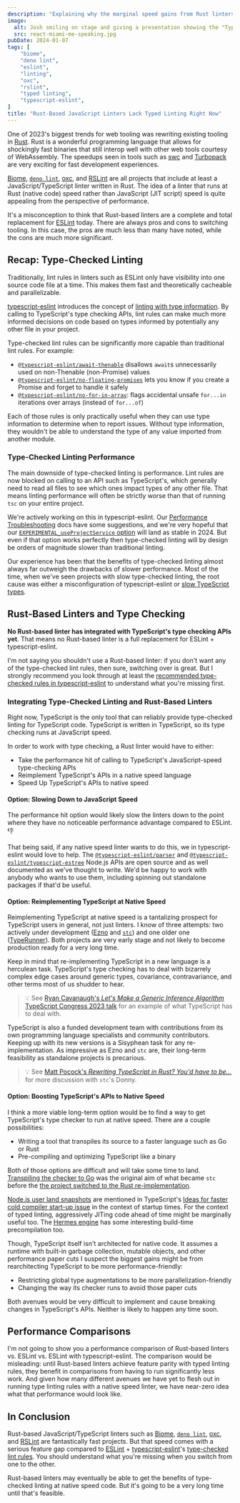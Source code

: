 ```yaml
---
description: "Explaining why the marginal speed gains from Rust linters aren't comparable to the full feature set of typescript-eslint."
image:
  alt: Josh smiling on stage and giving a presentation showing the "Type Checking React (v2)" from the linked slides.
  src: react-miami-me-speaking.jpg
pubDate: 2024-01-07
tags: [
	"biome",
	"deno lint",
	"eslint",
	"linting",
	"oxc",
	"rslint",
	"typed linting",
	"typescript-eslint",
]
title: "Rust-Based JavaScript Linters Lack Typed Linting Right Now"
---
```


One of 2023's biggest trends for web tooling was rewriting existing tooling in [Rust](https://www.rust-lang.org).
Rust is a wonderful programming language that allows for shockingly fast binaries that still interop well with other web tools courtesy of WebAssembly.
The speedups seen in tools such as [swc](https://swc.rs) and [Turbopack](https://turbo.build/pack) are very exciting for fast development experiences.

[Biome](https://biomejs.dev), [`deno lint`](https://lint.deno.land), [oxc](https://github.com/oxc-project/oxc), and [RSLint](https://rslint.org) are all projects that include at least a JavaScript/TypeScript linter written in Rust.
The idea of a linter that runs at Rust (native code) speed rather than JavaScript (JIT script) speed is quite appealing from the perspective of performance.

It's a misconception to think that Rust-based linters are a complete and total replacement for [ESLint](https://eslint.org) today.
There are always pros and cons to switching tooling.
In this case, the pros are much less than many have noted, while the cons are much more significant.

## Recap: Type-Checked Linting

Traditionally, lint rules in linters such as ESLint only have visibility into one source code file at a time.
This makes them fast and theoretically cacheable and parallelizable.

[typescript-eslint](https://typescript-eslint.io) introduces the concept of [linting with type information](https://typescript-eslint.io/linting/typed-linting).
By calling to TypeScript's type checking APIs, lint rules can make much more informed decisions on code based on types informed by potentially any other file in your project.

Type-checked lint rules can be significantly more capable than traditional lint rules.
For example:

- [`@typescript-eslint/await-thenable`](https://typescript-eslint.io/rules/await-thenable) disallows `await`s unnecessarily used on non-Thenable (non-Promise) values
- [`@typescript-eslint/no-floating-promises`](https://typescript-eslint.io/rules/no-floating-promises) lets you know if you create a Promise and forget to handle it safely
- [`@typescript-eslint/no-for-in-array`](https://typescript-eslint.io/rules/no-for-in-array): flags accidental unsafe `for...in` iterations over arrays (instead of `for...of`)

Each of those rules is only practically useful when they can use type information to determine when to report issues.
Without type information, they wouldn't be able to understand the type of any value imported from another module.

### Type-Checked Linting Performance

The main downside of type-checked linting is performance.
Lint rules are now blocked on calling to an API such as TypeScript's, which generally need to read all files to see which ones impact types of any other file.
That means linting performance will often be strictly worse than that of running `tsc` on your entire project.

We're actively working on this in typescript-eslint.
Our [Performance Troubleshooting](https://typescript-eslint.io/linting/troubleshooting/performance-troubleshooting) docs have some suggestions, and we're very hopeful that our [`EXPERIMENTAL_useProjectService` option](https://typescript-eslint.io/packages/parser/#experimental_useprojectservice) will land as stable in 2024.
But even if that option works perfectly then type-checked linting will by design be orders of magnitude slower than traditional linting.

Our experience has been that the benefits of type-checked linting almost always far outweigh the drawbacks of slower performance.
Most of the time, when we've seen projects with slow type-checked linting, the root cause was either a misconfiguration of typescript-eslint or [slow TypeScript types](https://github.com/microsoft/TypeScript/wiki/Performance).

## Rust-Based Linters and Type Checking

**No Rust-based linter has integrated with TypeScript's type checking APIs yet**.
That means no Rust-based linter is a full replacement for ESLint + typescript-eslint.

I'm not saying you shouldn't use a Rust-based linter: if you don't want any of the type-checked lint rules, then sure, switching over is great.
But I strongly recommend you look through at least the [recommended type-checked rules in typescript-eslint](https://typescript-eslint.io/rules/?=recommended-typeInformation) to understand what you're missing first.

### Integrating Type-Checked Linting and Rust-Based Linters

Right now, TypeScript is the only tool that can reliably provide type-checked linting for TypeScript code.
TypeScript is written in TypeScript, so its type checking runs at JavaScript speed.

In order to work with type checking, a Rust linter would have to either:

- Take the performance hit of calling to TypeScript's JavaScript-speed type-checking APIs
- Reimplement TypeScript's APIs in a native speed language
- Speed Up TypeScript's APIs to native speed

#### Option: Slowing Down to JavaScript Speed

The performance hit option would likely slow the linters down to the point where they have no noticeable performance advantage compared to ESLint.
👎

That being said, if any native speed linter wants to do this, we in typescript-eslint would love to help.
The [`@typescript-eslint/parser`](https://typescript-eslint.io/packages/parser) and [`@typescript-eslint/typescript-estree`](https://typescript-eslint.io/packages/typescript-estree) Node.js APIs are open source and as well documented as we've thought to write.
We'd be happy to work with anybody who wants to use them, including spinning out standalone packages if that'd be useful.

#### Option: Reimplementing TypeScript at Native Speed

Reimplementing TypeScript at native speed is a tantalizing prospect for TypeScript users in general, not just linters.
I know of three attempts: two actively under development ([Ezno](https://github.com/kaleidawave/ezno) and [`stc`](https://stc.dudy.dev)) and one older one ([TypeRunner](https://github.com/marcj/TypeRunner)).
Both projects are very early stage and not likely to become production ready for a very long time.

Keep in mind that re-implementing TypeScript in a new language is a herculean task.
TypeScript's type checking has to deal with bizarrely complex edge cases around generic types, covariance, contravariance, and other terms most of us shudder to hear.

> 💡 See [Ryan Cavanaugh's _Let's Make a Generic Inference Algorithm_ TypeScript Congress 2023 talk](https://portal.gitnation.org/contents/lets-make-a-generic-inference-algorithm) for an example of what TypeScript has to deal with.

TypeScript is also a funded development team with contributions from its own programming language specialists and community contributors.
Keeping up with its new versions is a Sisyphean task for any re-implementation.
As impressive as Ezno and `stc` are, their long-term feasibility as standalone projects is precarious.

> 💡 See [Matt Pocock's _Rewriting TypeScript in Rust? You'd have to be..._](https://www.totaltypescript.com/rewriting-typescript-in-rust) for more discussion with `stc`'s Donny.

#### Option: Boosting TypeScript's APIs to Native Speed

I think a more viable long-term option would be to find a way to get TypeScript's type checker to run at native speed.
There are a couple possibilities:

- Writing a tool that transpiles its source to a faster language such as Go or Rust
- Pre-compiling and optimizing TypeScript like a binary

Both of those options are difficult and will take some time to land.
[Transpiling the checker to Go](https://kdy1.dev/2022-1-26-porting-tsc-to-go) was the original aim of what became `stc` before the [the project switched to the Rust re-implementation](https://kdy1.dev/2022-10-27-open-sourcing-stc#heading-ill-switch-back-to-the-rust-version).

[Node.js user land snapshots](https://nodejs.org/en/blog/release/v18.8.0#bootstrap-implement-run-time-user-land-snapshots-via---build-snapshot-and---snapshot-blob) are mentioned in TypeScript's [Ideas for faster cold compiler start-up issue](https://github.com/microsoft/TypeScript/issues/25658) in the context of startup times.
For the context of typed linting, aggressively JITing code ahead of time might be marginally useful too.
The [Hermes engine](https://hermesengine.dev) has some interesting build-time precompilation too.

Though, TypeScript itself isn't architected for native code.
It assumes a runtime with built-in garbage collection, mutable objects, and other performance paper cuts
I suspect the biggest gains might be from rearchitecting TypeScript to be more performance-friendly:

- Restricting global type augmentations to be more parallelization-friendly
- Changing the way its checker runs to avoid those paper cuts

Both avenues would be very difficult to implement and cause breaking changes in TypeScript's APIs.
Neither is likely to happen any time soon.

## Performance Comparisons

I'm not going to show you a performance comparison of Rust-based linters vs. ESLint vs. ESLint with typescript-eslint.
The comparison would be misleading: until Rust-based linters achieve feature parity with typed linting rules, they benefit in comparisons from having to run significantly less work.
And given how many different avenues we have yet to flesh out in running type linting rules with a native speed linter, we have near-zero idea what that performance would look like.

## In Conclusion

Rust-based JavaScript/TypeScript linters such as [Biome](https://biomejs.dev), [`deno lint`](https://lint.deno.land), [oxc](https://github.com/oxc-project/oxc), and [RSLint](https://rslint.org) are fantastically fast projects.
But that speed comes with a serious feature gap compared to [ESLint](https://eslint.org) + [typescript-eslint](https://typescript-eslint.io)'s [type-checked lint rules](https://typescript-eslint.io/linting/typed-linting).
You should understand what you're missing when you switch from one to the other.

Rust-based linters may eventually be able to get the benefits of type-checked linting at native speed code.
But it's going to be a very long time until that's feasible.
